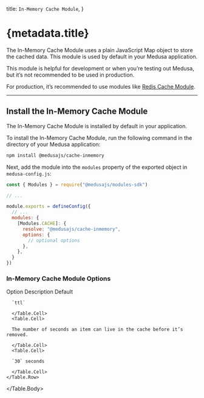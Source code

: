 
  title: `In-Memory Cache Module`,
}

# {metadata.title}

The In-Memory Cache Module uses a plain JavaScript Map object to store the cached data. This module is used by default in your Medusa application.

This module is helpful for development or when you’re testing out Medusa, but it’s not recommended to be used in production.

For production, it’s recommended to use modules like [Redis Cache Module](../redis/page.mdx).

---

## Install the In-Memory Cache Module

<Note>

The In-Memory Cache Module is installed by default in your application.

</Note>

To install the In-Memory Cache Module, run the following command in the directory of your Medusa application:

```bash npm2yarn
npm install @medusajs/cache-inmemory
```

Next, add the module into the `modules` property of the exported object in `medusa-config.js`:

```js title="medusa-config.js"
const { Modules } = require("@medusajs/modules-sdk")

// ...

module.exports = defineConfig({
  // ...
  modules: {
    [Modules.CACHE]: {
      resolve: "@medusajs/cache-inmemory",
      options: {
        // optional options
      },
    },
  }
})
```

### In-Memory Cache Module Options

<Table>
  <Table.Header>
    <Table.Row>
      <Table.HeaderCell>Option</Table.HeaderCell>
      <Table.HeaderCell>Description</Table.HeaderCell>
      <Table.HeaderCell>Default</Table.HeaderCell>
    </Table.Row>
  </Table.Header>
  <Table.Body>
    <Table.Row>
      <Table.Cell>
      
      `ttl`
      
      </Table.Cell>
      <Table.Cell>
      
      The number of seconds an item can live in the cache before it’s removed.
      
      </Table.Cell>
      <Table.Cell>
      
      `30` seconds
      
      </Table.Cell>
    </Table.Row>
  </Table.Body>
</Table>
